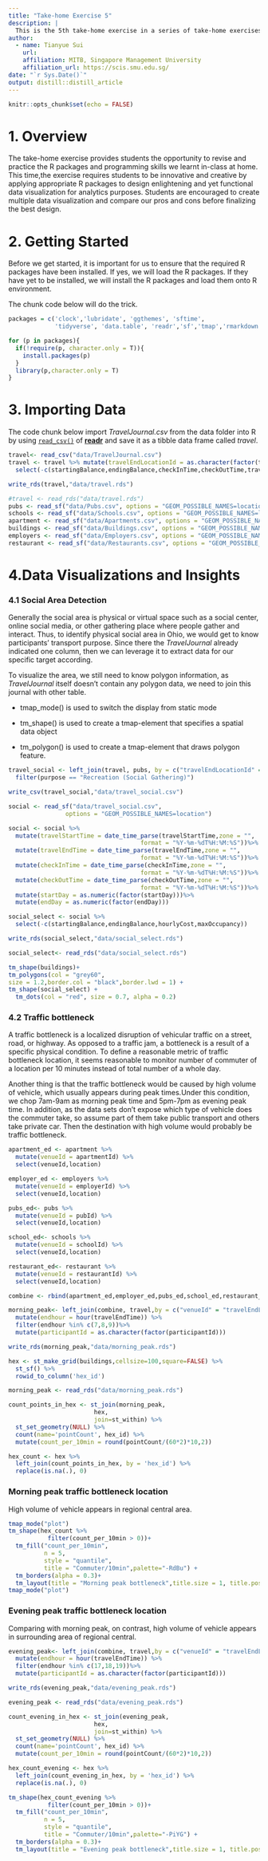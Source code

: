 ```yaml
---
title: "Take-home Exercise 5"
description: |
  This is the 5th take-home exercise in a series of take-home exercises for the Visual Analytics module.In this exercise, we will take the challenge of reveling social areas of the city of Engagement, Ohio USA. Meanwhile visualise and analysi location with traffic bottleneck of the city.
author:
  - name: Tianyue Sui 
    url: 
    affiliation: MITB, Singapore Management University
    affiliation_url: https://scis.smu.edu.sg/
date: "`r Sys.Date()`"
output: distill::distill_article
---
```


```r
knitr::opts_chunk$set(echo = FALSE)
```

# 1. Overview

The take-home exercise provides students the opportunity to revise and practice the R packages and programming skills we learnt in-class at home. This time,the exercise requires students to be innovative and creative by applying appropriate R packages to design enlightening and yet functional data visualization for analytics purposes. Students are encouraged to create multiple data visualization and compare our pros and cons before finalizing the best design.

# 2. Getting Started

Before we get started, it is important for us to ensure that the required R packages have been installed. If yes, we will load the R packages. If they have yet to be installed, we will install the R packages and load them onto R environment.

The chunk code below will do the trick.

```r
packages = c('clock','lubridate', 'ggthemes', 'sftime',
             'tidyverse', 'data.table', 'readr','sf','tmap','rmarkdown')

for (p in packages){
  if(!require(p, character.only = T)){
    install.packages(p)
  }
  library(p,character.only = T)
}
```

# 3. Importing Data

The code chunk below import *TravelJournal.csv* from the data folder into R by using [`read_csv()`](https://readr.tidyverse.org/reference/read_delim.html) of [**readr**](https://readr.tidyverse.org/index.html) and save it as a tibble data frame called *travel*.

```r
travel<- read_csv("data/TravelJournal.csv")
travel <- travel %>% mutate(travelEndLocationId = as.character(factor(travelEndLocationId))) %>%
  select(-c(startingBalance,endingBalance,checkInTime,checkOutTime,travelStartLocationId,travelStartTime))

write_rds(travel,"data/travel.rds")
```

```r
#travel <- read_rds("data/travel.rds")
pubs <- read_sf("data/Pubs.csv", options = "GEOM_POSSIBLE_NAMES=location")
schools <- read_sf("data/Schools.csv", options = "GEOM_POSSIBLE_NAMES=location")
apartment <- read_sf("data/Apartments.csv", options = "GEOM_POSSIBLE_NAMES=location")
buildings <- read_sf("data/Buildings.csv", options = "GEOM_POSSIBLE_NAMES=location")
employers <- read_sf("data/Employers.csv", options = "GEOM_POSSIBLE_NAMES=location")
restaurant <- read_sf("data/Restaurants.csv", options = "GEOM_POSSIBLE_NAMES=location")
```

# 4.Data Visualizations and Insights

### 4.1 Social Area Detection

Generally the social area is physical or virtual space such as a social center, online social media, or other gathering place where people gather and interact. Thus, to identify physical social area in Ohio, we would get to know participants' transport purpose. Since there the *TravelJournal* already indicated one column, then we can leverage it to extract data for our specific target according.

To visualize the area, we still need to know polygon information, as *TravelJournal* itself doesn't contain any polygon data, we need to join this journal with other table.

+ tmap_mode() is used to switch the display from static mode

+ tm_shape() is used to create a tmap-element that specifies a spatial data object

+ tm_polygon() is used to create a tmap-element that draws polygon feature.

```r
travel_social <- left_join(travel, pubs, by = c("travelEndLocationId" = "pubId"))%>%
  filter(purpose == "Recreation (Social Gathering)")
```

```r
write_csv(travel_social,"data/travel_social.csv")

social <- read_sf("data/travel_social.csv",  
                options = "GEOM_POSSIBLE_NAMES=location")
```

```r
social <- social %>%
  mutate(travelStartTime = date_time_parse(travelStartTime,zone = "",
                                     format = "%Y-%m-%dT%H:%M:%S"))%>%
  mutate(travelEndTime = date_time_parse(travelEndTime,zone = "",
                                     format = "%Y-%m-%dT%H:%M:%S"))%>%
  mutate(checkInTime = date_time_parse(checkInTime,zone = "",
                                     format = "%Y-%m-%dT%H:%M:%S"))%>%
  mutate(checkOutTime = date_time_parse(checkOutTime,zone = "",
                                     format = "%Y-%m-%dT%H:%M:%S"))%>%
  mutate(startDay = as.numeric(factor(startDay)))%>%
  mutate(endDay = as.numeric(factor(endDay))) 
```

```r
social_select <- social %>%
  select(-c(startingBalance,endingBalance,hourlyCost,maxOccupancy))
```

```r
write_rds(social_select,"data/social_select.rds")
```

```r
social_select<- read_rds("data/social_select.rds")
```

```r
tm_shape(buildings)+
tm_polygons(col = "grey60",
size = 1.2,border.col = "black",border.lwd = 1) +
tm_shape(social_select) +
  tm_dots(col = "red", size = 0.7, alpha = 0.2)
```

### 4.2 Traffic bottleneck

A traffic bottleneck is a localized disruption of vehicular traffic on a street, road, or highway. As opposed to a traffic jam, a bottleneck is a result of a specific physical condition. To define a reasonable metric of traffic bottleneck location, it seems reasonable to monitor number of commuter of a location per 10 minutes instead of total number of a whole day.

Another thing is that the traffic bottleneck would be caused by high volume of vehicle, which usually appears during peak times.Under this condition, we chop 7am-9am as morning peak time and 5pm-7pm as evening peak time.
In addition, as the data sets don't expose which type of vehicle does the commuter take, so assume part of them take public transport and others take private car. Then the destination with high volume would probably be traffic bottleneck.

```r
apartment_ed <- apartment %>%
  mutate(venueId = apartmentId) %>%
  select(venueId,location)

employer_ed <- employers %>%
  mutate(venueId = employerId) %>%
  select(venueId,location)

pubs_ed<- pubs %>%
  mutate(venueId = pubId) %>%
  select(venueId,location)

school_ed<- schools %>%
  mutate(venueId = schoolId) %>%
  select(venueId,location)

restaurant_ed<- restaurant %>%
  mutate(venueId = restaurantId) %>%
  select(venueId,location)

combine <- rbind(apartment_ed,employer_ed,pubs_ed,school_ed,restaurant_ed)
```

```r
morning_peak<- left_join(combine, travel,by = c("venueId" = "travelEndLocationId")) %>%
  mutate(endhour = hour(travelEndTime)) %>%
  filter(endhour %in% c(7,8,9))%>%
  mutate(participantId = as.character(factor(participantId)))
```

```r
write_rds(morning_peak,"data/morning_peak.rds")
```

```r
hex <- st_make_grid(buildings,cellsize=100,square=FALSE) %>%
  st_sf() %>%
  rowid_to_column('hex_id')
```

```r
morning_peak <- read_rds("data/morning_peak.rds")
```

```r
count_points_in_hex <- st_join(morning_peak, 
                        hex, 
                        join=st_within) %>%
  st_set_geometry(NULL) %>%
  count(name='pointCount', hex_id) %>%
  mutate(count_per_10min = round(pointCount/(60*2)*10,2))
```

```r
hex_count <- hex %>%
  left_join(count_points_in_hex, by = 'hex_id') %>%
  replace(is.na(.), 0)
```

### Morning peak traffic bottleneck location

High volume of vehicle appears in regional central area.

```r
tmap_mode("plot")
tm_shape(hex_count %>%
           filter(count_per_10min > 0))+
  tm_fill("count_per_10min",
          n = 5,
          style = "quantile",
          title = "Commuter/10min",palette="-RdBu") +
  tm_borders(alpha = 0.3)+
  tm_layout(title = "Morning peak bottleneck",title.size = 1, title.position = c("right","top"))
tmap_mode("plot")
```

### Evening peak traffic bottleneck location

Comparing with morning peak, on contrast, high volume of vehicle appears in surrounding area of regional central.

```r
evening_peak<- left_join(combine, travel,by = c("venueId" = "travelEndLocationId")) %>%
  mutate(endhour = hour(travelEndTime)) %>%
  filter(endhour %in% c(17,18,19))%>%
  mutate(participantId = as.character(factor(participantId)))
```

```r
write_rds(evening_peak,"data/evening_peak.rds")
```

```r
evening_peak <- read_rds("data/evening_peak.rds")
```

```r
count_evening_in_hex <- st_join(evening_peak, 
                        hex, 
                        join=st_within) %>%
  st_set_geometry(NULL) %>%
  count(name='pointCount', hex_id) %>%
  mutate(count_per_10min = round(pointCount/(60*2)*10,2))
```

```r
hex_count_evening <- hex %>%
  left_join(count_evening_in_hex, by = 'hex_id') %>%
  replace(is.na(.), 0)
```

```r
tm_shape(hex_count_evening %>%
           filter(count_per_10min > 0))+
  tm_fill("count_per_10min",
          n = 5,
          style = "quantile",
          title = "Commuter/10min",palette="-PiYG") +
  tm_borders(alpha = 0.3)+
  tm_layout(title = "Evening peak bottleneck",title.size = 1, title.position = c("right","top"))
```


